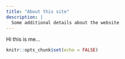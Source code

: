 ```yaml
---
title: "About this site"
description: |
  Some additional details about the website
---
```


Hi this is me...



```r
knitr::opts_chunk$set(echo = FALSE)
```

